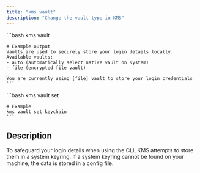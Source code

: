 ```yaml
---
title: "kms vault"
description: "Change the vault type in KMS"
---
```


<Tabs>
  <Tab title="View current Vault">
    ```bash
    kms vault 

    # Example output
    Vaults are used to securely store your login details locally. Available vaults:
    - auto (automatically select native vault on system)
    - file (encrypted file vault)

    You are currently using [file] vault to store your login credentials
    ```
  </Tab>

  <Tab title="Switch vault">
    ```bash
    kms vault set <name-of-vault>

    # Example 
    kms vault set keychain
    ```
  </Tab>
</Tabs>


## Description

To safeguard your login details when using the CLI, KMS attempts to store them in a system keyring. If a system keyring cannot be found on your machine, the data is stored in a config file.

